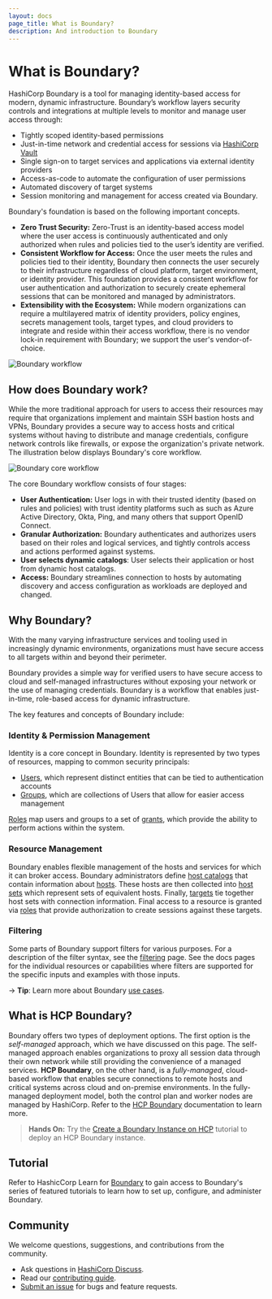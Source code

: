 ```yaml
---
layout: docs
page_title: What is Boundary?
description: And introduction to Boundary
---
```


# What is Boundary?

HashiCorp Boundary is a tool for managing identity-based access for modern, dynamic infrastructure. Boundary’s workflow layers security controls and integrations at multiple levels to monitor and manage user access through:

- Tightly scoped identity-based permissions
- Just-in-time network and credential access for sessions via [HashiCorp Vault](https://vaultproject.io/)
- Single sign-on to target services and applications via external identity providers
- Access-as-code to automate the configuration of user permissions
- Automated discovery of target systems
- Session monitoring and management for access created via Boundary.

Boundary's foundation is based on the following important concepts.

- **Zero Trust Security:** Zero-Trust is an identity-based access model where the user access is continuously authenticated and only authorized when rules and policies tied to the user’s identity are verified.
- **Consistent Workflow for Access:** Once the user meets the rules and policies tied to their identity, Boundary then connects the user securely to their infrastructure regardless of cloud platform, target environment, or identity provider. This foundation provides a consistent workflow for user authentication and authorization to securely create ephemeral sessions that can be monitored and managed by administrators.
- **Extensibility with the Ecosystem:** While modern organizations can require a multilayered matrix of identity providers, policy engines, secrets management tools, target types, and cloud  providers to integrate and reside within their access workflow, there is no vendor lock-in requirement with Boundary; we support the user's vendor-of-choice.

![Boundary workflow](/img/boundary.png)

## How does Boundary work?

While the more traditional approach for users to access their resources may require that organizations implement and maintain SSH bastion hosts and VPNs, Boundary provides a secure way to access hosts and critical systems without having to distribute and manage credentials, configure network controls like firewalls, or expose the organization's private network. The illustration below displays Boundary's core workflow.

![Boundary core workflow](/img/boundary-core-workflow.png)

The core Boundary workflow consists of four stages:

- **User Authentication:** User logs in with their trusted identity (based on rules and policies) with trust identity platforms such as such as Azure Active Directory, Okta, Ping, and many others that support OpenID Connect.
- **Granular Authorization:** Boundary authenticates and authorizes users based on their roles and logical services, and tightly controls access and actions performed against systems.
- **User selects dynamic catalogs**: User selects their application or host from dynamic host catalogs.
- **Access:** Boundary streamlines connection to hosts by automating discovery and access configuration as workloads are deployed and changed.


## Why Boundary?

With the many varying infrastructure services and tooling used in increasingly dynamic environments, organizations must have secure access to all targets within and beyond their perimeter.

Boundary provides a simple way for verified users to have secure access to cloud
and self-managed infrastructures without exposing your network or the use of
managing credentials. Boundary is a workflow that enables just-in-time,
role-based access for dynamic infrastructure.

The key features and concepts of Boundary include:

### Identity & Permission Management

Identity is a core concept in Boundary. Identity is represented by two types of
resources, mapping to common security principals:

- [Users](/docs/concepts/domain-model/users), which represent distinct entities
  that can be tied to authentication accounts
- [Groups](/docs/concepts/domain-model/groups), which are collections of Users
  that allow for easier access management

[Roles](/docs/concepts/domain-model/roles) map users and groups to a set of
[grants](/docs/concepts/security/permissions), which provide the ability to
perform actions within the system.

### Resource Management

Boundary enables flexible management of the hosts and services for which it can
broker access. Boundary administrators define [host
catalogs](/docs/concepts/domain-model/host-catalogs) that contain information
about [hosts](/docs/concepts/domain-model/hosts). These hosts are then collected
into [host sets](/docs/concepts/domain-model/host-sets) which represent sets of
equivalent hosts. Finally, [targets](/docs/concepts/domain-model/targets) tie
together host sets with connection information. Final access to a resource is
granted via [roles](/docs/concepts/domain-model/roles) that provide
authorization to create sessions against these targets.

### Filtering

Some parts of Boundary support filters for various purposes. For a description
of the filter syntax, see the [filtering](/docs/concepts/filtering) page. See
the docs pages for the individual resources or capabilities where filters are
supported for the specific inputs and examples with those inputs.

-> **Tip**: Learn more about Boundary [use cases](/docs/use-cases).

## What is HCP Boundary?

Boundary offers two types of deployment options. The first option is the *self-managed* approach, which we have discussed on this page. The self-managed approach enables organizations to proxy all session data through their own network while still providing the convenience of a managed services. **HCP Boundary**, on the other hand,  is a *fully-managed*, cloud-based workflow that enables secure connections to remote hosts and critical systems across cloud and on-premise environments. In the fully-managed deployment model, both the control plan and worker nodes are managed by HashiCorp. Refer to the [HCP Boundary](https://cloud.hashicorp.com/docs/boundary
) documentation to learn more.

> **Hands On:** Try the [Create a Boundary Instance on HCP](https://learn.hashicorp.com/tutorials/boundary/hcp-getting-started-create?in=boundary/hcp-getting-started) tutorial to deploy an HCP Boundary instance.

## Tutorial

Refer to HashicCorp Learn for [Boundary](https://learn.hashicorp.com/boundary) to gain access to Boundary's series of featured tutorials to learn how to set up, configure, and administer Boundary.

## Community

We welcome questions, suggestions, and contributions from the community.

- Ask questions in [HashiCorp Discuss](https://discuss.hashicorp.com/c/boundary/50).
- Read our [contributing guide](https://github.com/hashicorp/boundary/blob/main/CONTRIBUTING.md).
- [Submit an issue](https://github.com/hashicorp/boundary/issues) for bugs and feature requests.
